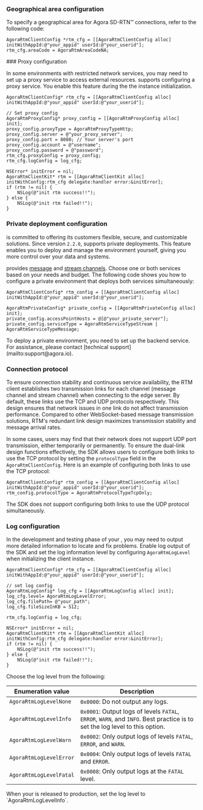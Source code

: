 <PlatformWrapper platform="ios macos" >

### Geographical area configuration

To specify a geographical area for Agora SD-RTN™ connections, refer to the following code:

```objc
AgoraRtmClientConfig *rtm_cfg = [[AgoraRtmClientConfig alloc] initWithAppId:@"your_appid" userId:@"your_userid"];
rtm_cfg.areaCode = AgoraRtmAreaCodeNA;
```

<PlatformWrapper platform="Hide this for now">
### Proxy configuration

In some environments with restricted network services, you may need to set up a proxy service to access external resources. <Vg k="SIG" /> supports configuring a proxy service. You enable this feature during the the <Vg k="SIG" /> instance initialization.

```objc
AgoraRtmClientConfig* rtm_cfg = [[AgoraRtmClientConfig alloc] initWithAppId:@"your_appid" userId:@"your_userid"];

// Set proxy config
AgoraRtmProxyConfig* proxy_config = [[AgoraRtmProxyConfig alloc] init];
proxy_config.proxyType = AgoraRtmProxyTypeHttp;
proxy_config.server = @"your_proxy_server";
proxy_config.port = 8080; // Your server's port
proxy_config.account = @"username";
proxy_config.password = @"password";
rtm_cfg.proxyConfig = proxy_config;
rtm_cfg.logConfig = log_cfg;

NSError* initError = nil;
AgoraRtmClientKit* rtm = [[AgoraRtmClientKit alloc] initWithConfig:rtm_cfg delegate:handler error:&initError];
if (rtm != nil) {
    NSLog(@"init rtm success!!");
} else {
    NSLog(@"init rtm failed!!");
}
```
</PlatformWrapper>

### Private deployment configuration

<Vg k="COMPANY" /> is committed to offering its customers flexible, secure, and customizable solutions. Since version `2.2.0`, <Vg k="SIG" /> supports private deployments. This feature enables you to deploy and manage the <Vg k="SIG" /> environment yourself, giving you more control over your data and systems. 

<Vg k="SIG" /> provides [message](../core-functionality/message-channel) and [stream channels](../core-functionality/stream-channel). Choose one or both services based on your needs and budget. The following code shows you how to configure a private environment that deploys both services simultaneously:

```objc
AgoraRtmClientConfig* rtm_config = [[AgoraRtmClientConfig alloc] initWithAppId:@"your_appid" userId:@"your_userid"];

AgoraRtmPrivateConfig* private_config = [[AgoraRtmPrivateConfig alloc] init];
private_config.accessPointHosts = @[@"your_private_server"];
private_config.serviceType = AgoraRtmServiceTypeStream | AgoraRtmServiceTypeMessage;
```

<Admonition type="info" title="Info">
To deploy a private environment, you need to set up the backend service. For assistance, please contact [technical support](mailto:support@agora.io). 
</Admonition>

### Connection protocol

To ensure connection stability and continuous service availability, the RTM client establishes two transmission links for each channel (message channel and stream channel) when connecting to the edge server. By default, these links use the TCP and UDP protocols respectively. This design ensures that network issues in one link do not affect transmission performance. Compared to other WebSocket-based message transmission solutions, RTM's redundant link design maximizes transmission stability and message arrival rates.

In some cases, users may find that their network does not support UDP port transmission, either temporarily or permanently. To ensure the dual-link design functions effectively, the SDK allows users to configure both links to use the TCP protocol by setting the `protocolType` field in the `AgoraRtmClientConfig`. Here is an example of configuring both links to use the TCP protocol:

```objc
AgoraRtmClientConfig* rtm_config = [[AgoraRtmClientConfig alloc] initWithAppId:@"your_appid" userId:@"your_userid"];
rtm_config.protocolType = AgoraRtmProtocolTypeTcpOnly;
```
<Admonition type="info" title="Info">
The SDK does not support configuring both links to use the UDP protocol simultaneously.
</Admonition>

### Log configuration

In the development and testing phase of your <Vpl k="CLIENT" />, you may need to output more detailed information to locate and fix problems. Enable log output of the SDK and set the log information level by configuring `AgoraRtmLogLevel` when initializing the <Vg k="SIG" /> client instance. 

```objc
AgoraRtmClientConfig* rtm_cfg = [[AgoraRtmClientConfig alloc] initWithAppId:@"your_appid" userId:@"your_userid"];

// set log config
AgoraRtmLogConfig* log_cfg = [[AgoraRtmLogConfig alloc] init];
log_cfg.level= AgoraRtmLogLevelError;
log_cfg.filePath= @"your_path";
log_cfg.fileSizeInKB = 512;

rtm_cfg.logConfig = log_cfg;

NSError* initError = nil;
AgoraRtmClientKit* rtm = [[AgoraRtmClientKit alloc] initWithConfig:rtm_cfg delegate:handler error:&initError];
if (rtm != nil) {
    NSLog(@"init rtm success!!");
} else {
    NSLog(@"init rtm failed!!");
}
```

Choose the log level from the following: 


| Enumeration value | Description   |
|----------|------------------------|
| `AgoraRtmLogLevelNone`    | `0x0000`: Do not output any logs. |
| `AgoraRtmLogLevelInfo`    | `0x0001`: Output logs of levels `FATAL`, `ERROR`, `WARN`, and `INFO`. Best practice is to set the log level to this option. |
| `AgoraRtmLogLevelWarn`    | `0x0002`: Only output logs of levels `FATAL`, `ERROR`, and `WARN`.|
| `AgoraRtmLogLevelError`   | `0x0004`: Only output logs of levels `FATAL` and `ERROR`.       |
| `AgoraRtmLogLevelFatal`   | `0x0008`: Only output logs at the `FATAL` level. |

<Admonition type="info" info="info">
When your <Vpl k="CLIENT" /> is released to production, set the log level to `AgoraRtmLogLevelInfo`.
</Admonition>

</PlatformWrapper>